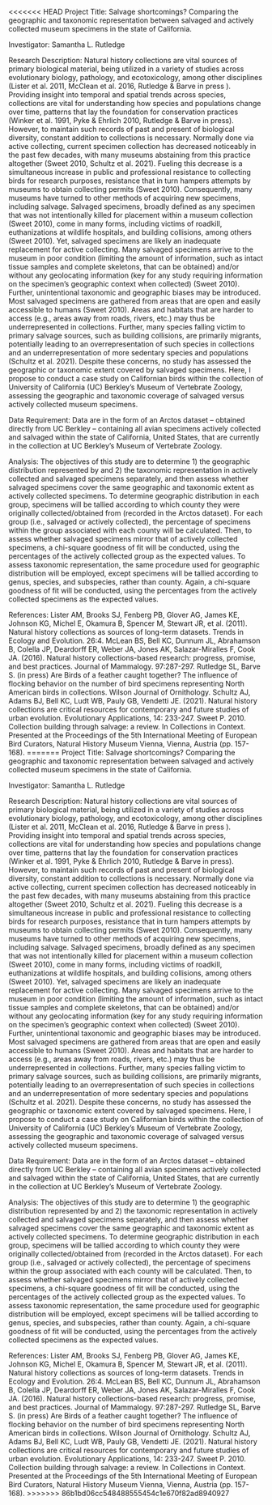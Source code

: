 <<<<<<< HEAD
Project Title: Salvage shortcomings? Comparing the geographic and taxonomic representation between salvaged and actively collected museum specimens in the state of California.

Investigator: Samantha L. Rutledge

Research Description: Natural history collections are vital sources of primary biological material, being utilized in a variety of studies across evolutionary biology, pathology, and ecotoxicology, among other disciplines (Lister et al. 2011, McClean et al. 2016, Rutledge & Barve in press ). Providing insight into temporal and spatial trends across species, collections are vital for understanding how species and populations change over time, patterns that lay the foundation for conservation practices (Winker et al. 1991, Pyke & Ehrlich 2010, Rutledge & Barve in press). However, to maintain such records of past and present of biological diversity, constant addition to collections is necessary. Normally done via active collecting, current specimen collection has decreased noticeably in the past few decades, with many museums abstaining from this practice altogether (Sweet 2010, Schultz et al. 2021). Fueling this decrease is a simultaneous increase in public and professional resistance to collecting birds for research purposes, resistance that in turn hampers attempts by museums to obtain collecting permits (Sweet 2010).  Consequently, many museums have turned to other methods of acquiring new specimens, including salvage. Salvaged specimens, broadly defined as any specimen that was not intentionally killed for placement within a museum collection (Sweet 2010), come in many forms, including victims of roadkill, euthanizations at wildlife hospitals, and building collisions, among others (Sweet 2010). Yet, salvaged specimens are likely an inadequate replacement for active collecting. Many salvaged specimens arrive to the museum in poor condition (limiting the amount of information, such as intact tissue samples and complete skeletons, that can be obtained) and/or without any geolocating information (key for any study requiring information on the specimen’s geographic context when collected) (Sweet 2010). Further, unintentional taxonomic and geographic biases may be introduced. Most salvaged specimens are gathered from areas that are open and easily accessible to humans (Sweet 2010). Areas and habitats that are harder to access (e.g., areas away from roads, rivers, etc.) may thus be underrepresented in collections. Further, many species falling victim to primary salvage sources, such as building collisions, are primarily migrants, potentially leading to an overrepresentation of such species in collections and an underrepresentation of more sedentary species and populations (Schultz et al. 2021). Despite these concerns, no study has assessed the geographic or taxonomic extent covered by salvaged specimens. Here, I propose to conduct a case study on Californian birds within the collection of University of California (UC) Berkley’s Museum of Vertebrate Zoology, assessing the geographic and taxonomic coverage of salvaged versus actively collected museum specimens.

Data Requirement: Data are in the form of an Arctos dataset – obtained directly from UC Berkley – containing all avian specimens actively collected and salvaged within the state of California, United States, that are currently in the collection at UC Berkley’s Museum of Vertebrate Zoology. 

Analysis: The objectives of this study are to determine 1) the geographic distribution represented by and 2) the taxonomic representation in actively collected and salvaged specimens separately, and then assess whether salvaged specimens cover the same geographic and taxonomic extent as actively collected specimens. To determine geographic distribution in each group, specimens will be tallied according to which county they were originally collected/obtained from (recorded in the Arctos dataset). For each group (i.e., salvaged or actively collected), the percentage of specimens within the group associated with each county will be calculated. Then, to assess whether salvaged specimens mirror that of actively collected specimens, a chi-square goodness of fit will be conducted, using the percentages of the actively collected group as the expected values. To assess taxonomic representation, the same procedure used for geographic distribution will be employed, except specimens will be tallied according to genus, species, and subspecies, rather than county. Again, a chi-square goodness of fit will be conducted, using the percentages from the actively collected specimens as the expected values. 

References:
Lister AM, Brooks SJ, Fenberg PB, Glover AG, James KE, Johnson KG, Michel E, Okamura B, Spencer M, Stewart JR, et al. (2011). Natural history collections as sources of long-term datasets. Trends in Ecology and Evolution. 26:4.
McLean BS, Bell KC, Dunnum JL, Abrahamson B, Colella JP, Deardorff ER, Weber JA, Jones AK, Salazar-Miralles F, Cook JA. (2016). Natural history collections-based research: progress, promise, and best practices. Journal of Mammalogy. 97:287-297. 
Rutledge SL, Barve S. (in press) Are Birds of a feather caught together? The influence of flocking behavior on the number of bird specimens representing North American birds in collections. Wilson Journal of Ornithology. 
Schultz AJ, Adams BJ, Bell KC, Ludt WB, Pauly GB, Vendetti JE. (2021). Natural history collections are critical resources for contemporary and future studies of urban evolution. Evolutionary Applications, 14: 233-247.
Sweet P. 2010. Collection building through salvage: a review. In Collections in Context. Presented at the Proceedings of the 5th International Meeting of European Bird Curators, Natural History Museum Vienna, Vienna, Austria (pp. 157-168).
=======
Project Title: Salvage shortcomings? Comparing the geographic and taxonomic representation between salvaged and actively collected museum specimens in the state of California.

Investigator: Samantha L. Rutledge

Research Description: Natural history collections are vital sources of primary biological material, being utilized in a variety of studies across evolutionary biology, pathology, and ecotoxicology, among other disciplines (Lister et al. 2011, McClean et al. 2016, Rutledge & Barve in press ). Providing insight into temporal and spatial trends across species, collections are vital for understanding how species and populations change over time, patterns that lay the foundation for conservation practices (Winker et al. 1991, Pyke & Ehrlich 2010, Rutledge & Barve in press). However, to maintain such records of past and present of biological diversity, constant addition to collections is necessary. Normally done via active collecting, current specimen collection has decreased noticeably in the past few decades, with many museums abstaining from this practice altogether (Sweet 2010, Schultz et al. 2021). Fueling this decrease is a simultaneous increase in public and professional resistance to collecting birds for research purposes, resistance that in turn hampers attempts by museums to obtain collecting permits (Sweet 2010).  Consequently, many museums have turned to other methods of acquiring new specimens, including salvage. Salvaged specimens, broadly defined as any specimen that was not intentionally killed for placement within a museum collection (Sweet 2010), come in many forms, including victims of roadkill, euthanizations at wildlife hospitals, and building collisions, among others (Sweet 2010). Yet, salvaged specimens are likely an inadequate replacement for active collecting. Many salvaged specimens arrive to the museum in poor condition (limiting the amount of information, such as intact tissue samples and complete skeletons, that can be obtained) and/or without any geolocating information (key for any study requiring information on the specimen’s geographic context when collected) (Sweet 2010). Further, unintentional taxonomic and geographic biases may be introduced. Most salvaged specimens are gathered from areas that are open and easily accessible to humans (Sweet 2010). Areas and habitats that are harder to access (e.g., areas away from roads, rivers, etc.) may thus be underrepresented in collections. Further, many species falling victim to primary salvage sources, such as building collisions, are primarily migrants, potentially leading to an overrepresentation of such species in collections and an underrepresentation of more sedentary species and populations (Schultz et al. 2021). Despite these concerns, no study has assessed the geographic or taxonomic extent covered by salvaged specimens. Here, I propose to conduct a case study on Californian birds within the collection of University of California (UC) Berkley’s Museum of Vertebrate Zoology, assessing the geographic and taxonomic coverage of salvaged versus actively collected museum specimens.

Data Requirement: Data are in the form of an Arctos dataset – obtained directly from UC Berkley – containing all avian specimens actively collected and salvaged within the state of California, United States, that are currently in the collection at UC Berkley’s Museum of Vertebrate Zoology. 

Analysis: The objectives of this study are to determine 1) the geographic distribution represented by and 2) the taxonomic representation in actively collected and salvaged specimens separately, and then assess whether salvaged specimens cover the same geographic and taxonomic extent as actively collected specimens. To determine geographic distribution in each group, specimens will be tallied according to which county they were originally collected/obtained from (recorded in the Arctos dataset). For each group (i.e., salvaged or actively collected), the percentage of specimens within the group associated with each county will be calculated. Then, to assess whether salvaged specimens mirror that of actively collected specimens, a chi-square goodness of fit will be conducted, using the percentages of the actively collected group as the expected values. To assess taxonomic representation, the same procedure used for geographic distribution will be employed, except specimens will be tallied according to genus, species, and subspecies, rather than county. Again, a chi-square goodness of fit will be conducted, using the percentages from the actively collected specimens as the expected values. 

References:
Lister AM, Brooks SJ, Fenberg PB, Glover AG, James KE, Johnson KG, Michel E, Okamura B, Spencer M, Stewart JR, et al. (2011). Natural history collections as sources of long-term datasets. Trends in Ecology and Evolution. 26:4.
McLean BS, Bell KC, Dunnum JL, Abrahamson B, Colella JP, Deardorff ER, Weber JA, Jones AK, Salazar-Miralles F, Cook JA. (2016). Natural history collections-based research: progress, promise, and best practices. Journal of Mammalogy. 97:287-297. 
Rutledge SL, Barve S. (in press) Are Birds of a feather caught together? The influence of flocking behavior on the number of bird specimens representing North American birds in collections. Wilson Journal of Ornithology. 
Schultz AJ, Adams BJ, Bell KC, Ludt WB, Pauly GB, Vendetti JE. (2021). Natural history collections are critical resources for contemporary and future studies of urban evolution. Evolutionary Applications, 14: 233-247.
Sweet P. 2010. Collection building through salvage: a review. In Collections in Context. Presented at the Proceedings of the 5th International Meeting of European Bird Curators, Natural History Museum Vienna, Vienna, Austria (pp. 157-168).
>>>>>>> 86b1bd06cc548488555454c1e670f82ad8940927
